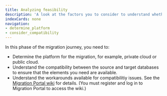 ```yaml
---
title: Analyzing feasibility
description: 'A look at the factors you to consider to understand whether migration is possible, including the platform and compatibilities'
indexCards: none
navigation:
- determine_platform
- consider_compatibility
---
```



In this phase of the migration journey, you need to:

-  Determine the platform for the migration, for example, private cloud or public cloud.
-  Understand the compatibility between the source and target databases to ensure that the elements you need are available.
-  Understand the workarounds available for compatibilitiy issues. See the [Migration Portal wiki](https://www.enterprisedb.com/products/migration-free-tool-migrating-oracle-postgresql) for details. (You must register and log in to Migration Portal to access the wiki.)
